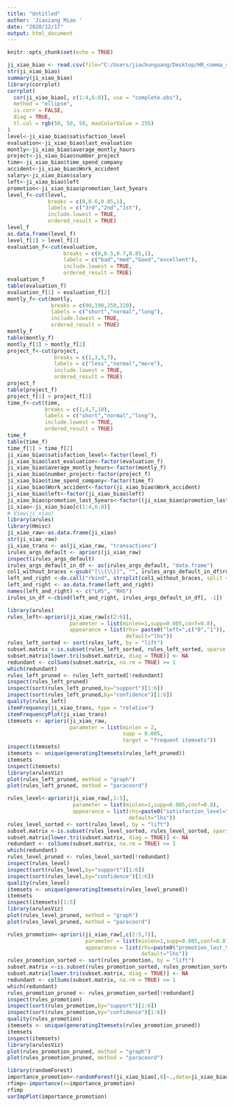 ---
title: "Untitled"
author: 'Jiaxiang Miao '
date: "2020/12/17"
output: html_document
---

```{r setup, include=FALSE}
knitr::opts_chunk$set(echo = TRUE)
```



```{r}
ji_xiao_biao <- read.csv(file="C:/Users/jiachunguang/Desktop/HR_comma_sep.csv", header=TRUE, sep=",")
str(ji_xiao_biao)  
summary(ji_xiao_biao)
library(corrplot)
corrplot(
  cor(ji_xiao_biao[, c(1:4,6:8)], use = "complete.obs"),
  method = "ellipse",
  is.corr = FALSE,
  diag = TRUE,
  tl.col = rgb(50, 50, 50, maxColorValue = 255)
)
level<-ji_xiao_biao$satisfaction_level
evaluation<-ji_xiao_biao$last_evaluation
montly<-ji_xiao_biao$average_montly_hours
project<-ji_xiao_biao$number_project
time<-ji_xiao_biao$time_spend_company
accident<-ji_xiao_biao$Work_accident
salary<-ji_xiao_biao$salary
left<-ji_xiao_biao$left
promotion<-ji_xiao_biao$promotion_last_5years
level_f<-cut(level,
             breaks = c(0,0.6,0.85,1),
             labels = c("3rd","2nd","1st"),
             include.lowest = TRUE, 
             ordered_result = TRUE)
level_f
as.data.frame(level_f)
level_f[1] > level_f[2]
evaluation_f<-cut(evaluation,
                  breaks = c(0,0.5,0.7,0.85,1),
                  labels = c("bad","med","Good","excellent"),
                  include.lowest = TRUE, 
                  ordered_result = TRUE)
evaluation_f
table(evaluation_f)
evaluation_f[1] > evaluation_f[2]
montly_f<-cut(montly,
              breaks = c(90,190,250,320),
              labels = c("short","normal","long"),
              include.lowest = TRUE, 
              ordered_result = TRUE)
montly_f
table(montly_f)
montly_f[1] > montly_f[2]
project_f<-cut(project,
               breaks = c(1,3,5,7),
               labels = c("less","normal","more"),
               include.lowest = TRUE, 
               ordered_result = TRUE)
project_f
table(project_f)
project_f[1] > project_f[2]
time_f<-cut(time,
            breaks = c(1,4,7,10),
            labels = c("short","normal","long"),
            include.lowest = TRUE, 
            ordered_result = TRUE)
time_f
table(time_f)
time_f[1] > time_f[2]
ji_xiao_biao$satisfaction_level<-factor(level_f)
ji_xiao_biao$last_evaluation<-factor(evaluation_f)
ji_xiao_biao$average_montly_hours<-factor(montly_f)
ji_xiao_biao$number_project<-factor(project_f)
ji_xiao_biao$time_spend_company<-factor(time_f)
ji_xiao_biao$Work_accident<-factor(ji_xiao_biao$Work_accident)
ji_xiao_biao$left<-factor(ji_xiao_biao$left)
ji_xiao_biao$promotion_last_5years<-factor((ji_xiao_biao$promotion_last_5years))
ji_xiao<-ji_xiao_biao[c(1:4,6:8)]
# View(ji_xiao)
library(arules)
library(Hmisc)
ji_xiao_raw<-as.data.frame(ji_xiao)
str(ji_xiao_raw)
ji_xiao_trans <- as(ji_xiao_raw, "transactions")
irules_args_default <- apriori(ji_xiao_raw)
inspect(irules_args_default)
irules_args_default_in_df <- as(irules_args_default, "data.frame")
col1_without_braces <-gsub("[\\{\\}]", "", irules_args_default_in_df$rules)
left_and_right <-do.call("rbind", strsplit(col1_without_braces, split = " => "))
left_and_right <- as.data.frame(left_and_right)
names(left_and_right) <- c("LHS", "RHS")
irules_in_df <-cbind(left_and_right, irules_args_default_in_df[, -1])
```


```{r}
library(arules)
rules_left<-apriori(ji_xiao_raw[c(2:6)],
                    parameter = list(minlen=1,supp=0.005,conf=0.8),
                    appearance = list(rhs= paste0("left=",c("0","1")),
                                      default="lhs"))
rules_left_sorted <- sort(rules_left, by = "lift")
subset.matrix <-is.subset(rules_left_sorted, rules_left_sorted, sparse = FALSE)
subset.matrix[lower.tri(subset.matrix, diag = TRUE)] <- NA
redundant <- colSums(subset.matrix, na.rm = TRUE) >= 1
which(redundant)
rules_left_pruned <- rules_left_sorted[!redundant]
inspect(rules_left_pruned)
inspect(sort(rules_left_pruned,by="support")[1:6])
inspect(sort(rules_left_pruned,by="confidence")[1:6])
quality(rules_left) 
itemFrequency(ji_xiao_trans, type = "relative")
itemFrequencyPlot(ji_xiao_trans)
itemsets <- apriori(ji_xiao_raw,
                    parameter = list(minlen = 2,
                                     supp = 0.005,
                                     target = "frequent itemsets"))
inspect(itemsets)
itemsets <- unique(generatingItemsets(rules_left_pruned))
itemsets
inspect(itemsets)
library(arulesViz)
plot(rules_left_pruned, method = "graph")
plot(rules_left_pruned, method = "paracoord")
```

```{r}
rules_level<-apriori(ji_xiao_raw[,1:5],
                     parameter = list(minlen=1,supp=0.005,conf=0.8),
                     appearance = list(rhs=paste0("satisfaction_level=",c("1st","2nd","3rd")),
                                       default="lhs"))
rules_level_sorted <- sort(rules_level, by = "lift")
subset.matrix <-is.subset(rules_level_sorted, rules_level_sorted, sparse = FALSE)
subset.matrix[lower.tri(subset.matrix, diag = TRUE)] <- NA
redundant <- colSums(subset.matrix, na.rm = TRUE) >= 1
which(redundant)
rules_level_pruned <- rules_level_sorted[!redundant]
inspect(rules_level)
inspect(sort(rules_level,by="support")[1:6]) 
inspect(sort(rules_level,by="confidence")[1:6]) 
quality(rules_level)
itemsets <- unique(generatingItemsets(rules_level_pruned))
itemsets
inspect(itemsets)[1:5]
library(arulesViz)
plot(rules_level_pruned, method = "graph")
plot(rules_level_pruned, method = "paracoord")
```

```{r}
rules_promotion<-apriori(ji_xiao_raw[,c(2:5,7)],
                         parameter = list(minlen=1,supp=0.005,conf=0.8),
                         appearance = list(rhs=paste0("promotion_last_5years=",c("0","1")),
                                           default="lhs"))
rules_promotion_sorted <- sort(rules_promotion, by = "lift")
subset.matrix <-is.subset(rules_promotion_sorted, rules_promotion_sorted, sparse = FALSE)
subset.matrix[lower.tri(subset.matrix, diag = TRUE)] <- NA
redundant <- colSums(subset.matrix, na.rm = TRUE) >= 1
which(redundant)
rules_promotion_pruned <- rules_promotion_sorted[!redundant]
inspect(rules_promotion)
inspect(sort(rules_promotion,by="support")[1:6]) 
inspect(sort(rules_promotion,by="confidence")[1:6]) 
quality(rules_promotion)
itemsets <- unique(generatingItemsets(rules_promotion_pruned))
itemsets
inspect(itemsets)
library(arulesViz)
plot(rules_promotion_pruned, method = "graph")
plot(rules_promotion_pruned, method = "paracoord")
```

```{r}
library(randomForest)
importance_promotion<-randomForest(ji_xiao_biao[,8]~.,data=ji_xiao_biao[,c(2:4,6)],importance=TRUE,ntree=1000,type="class")
rfimp<-importance(x=importance_promotion)                                     
rfimp
varImpPlot(importance_promotion)      
```


